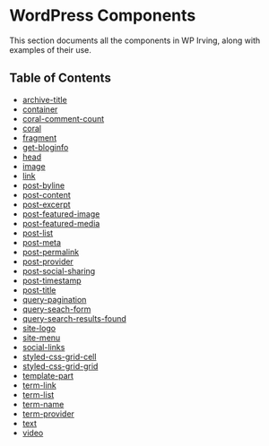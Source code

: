 <Meta title="WordPress Components/Table of Contents" />

# WordPress Components
This section documents all the components in WP Irving, along with examples of their use.

## Table of Contents
* [archive-title](?path=/docs/wordpress-components-archive-title--page)
* [container](?path=/docs/wordpress-components-container--page)
* [coral-comment-count](?path=/docs/wordpress-components-coral-comment-count--page)
* [coral](?path=/docs/wordpress-components-coral--page)
* [fragment](?path=/docs/wordpress-components-fragment--page)
* [get-bloginfo](?path=/docs/wordpress-components-get-bloginfo--page)
* [head](?path=/docs/wordpress-components-head--page)
* [image](?path=/docs/wordpress-components-image--page)
* [link](?path=/docs/wordpress-components-link--page)
* [post-byline](?path=/docs/wordpress-components-post-byline--page)
* [post-content](?path=/docs/wordpress-components-post-content--page)
* [post-excerpt](?path=/docs/wordpress-components-post-excerpt--page)
* [post-featured-image](?path=/docs/wordpress-components-post-featured-image--page)
* [post-featured-media](?path=/docs/wordpress-components-post-featured-media--page)
* [post-list](?path=/docs/wordpress-components-post-list--page)
* [post-meta](?path=/docs/wordpress-components-post-meta--page)
* [post-permalink](?path=/docs/wordpress-components-post-permalink--page)
* [post-provider](?path=/docs/wordpress-components-post-provider--page)
* [post-social-sharing](?path=/docs/wordpress-components-post-social-sharing--page)
* [post-timestamp](?path=/docs/wordpress-components-post-timestamp--page)
* [post-title](?path=/docs/wordpress-components-post-title--page)
* [query-pagination](?path=/docs/wordpress-components-query-pagination--page)
* [query-seach-form](?path=/docs/wordpress-components-query-seach-form--page)
* [query-search-results-found](?path=/docs/wordpress-components-query-search-results-found--page)
* [site-logo](?path=/docs/wordpress-components-site-logo--page)
* [site-menu](?path=/docs/wordpress-components-site-menu--page)
* [social-links](?path=/docs/wordpress-components-social-links--page)
* [styled-css-grid-cell](?path=/docs/wordpress-components-styled-css-grid-cell--page)
* [styled-css-grid-grid](?path=/docs/wordpress-components-styled-css-grid-grid--page)
* [template-part](?path=/docs/wordpress-components-template-part--page)
* [term-link](?path=/docs/wordpress-components-term-link--page)
* [term-list](?path=/docs/wordpress-components-term-list--page)
* [term-name](?path=/docs/wordpress-components-term-name--page)
* [term-provider](?path=/docs/wordpress-components-term-provider--page)
* [text](?path=/docs/wordpress-components-text--page)
* [video](?path=/docs/wordpress-components-video--page)
